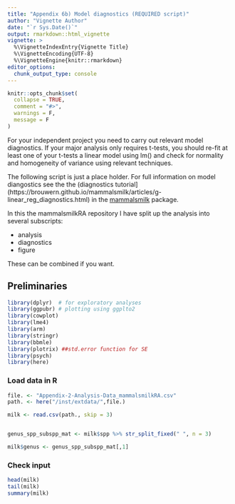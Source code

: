 ```yaml
---
title: "Appendix 6b) Model diagnostics (REQUIRED script)"
author: "Vignette Author"
date: "`r Sys.Date()`"
output: rmarkdown::html_vignette
vignette: >
  %\VignetteIndexEntry{Vignette Title}
  %\VignetteEncoding{UTF-8}
  %\VignetteEngine{knitr::rmarkdown}
editor_options: 
  chunk_output_type: console
---
```


```r
knitr::opts_chunk$set(
  collapse = TRUE,
  comment = "#>",
  warnings = F,
  message = F
)
```

For your independent project you need to carry out relevant model diagnostics.  If your major analysis only requires t-tests, you should re-fit at least one of your t-tests a linear model using lm() and check for normality and homogeneity of variance using relevant techniques.

The following script is just a place holder.  For full information on model diangostics see the the (diagnostics tutorial](https://brouwern.github.io/mammalsmilk/articles/g-linear_reg_diagnostics.html) in the [mammalsmilk](https://brouwern.github.io/mammalsmilk/index.html) package.


In this the mammalsmilkRA repository I have split up the analysis into several subscripts:

* analysis
* diagnostics
* figure

These can be combined if you want.


## Preliminaries

```r
library(dplyr)  # for exploratory analyses
library(ggpubr) # plotting using ggplto2
library(cowplot)
library(lme4)
library(arm)
library(stringr) 
library(bbmle)
library(plotrix) ##std.error function for SE
library(psych)
library(here)
```




### Load data in R
```r
file. <- "Appendix-2-Analysis-Data_mammalsmilkRA.csv"
path. <- here("/inst/extdata/",file.)

milk <- read.csv(path., skip = 3)


genus_spp_subspp_mat <- milk$spp %>% str_split_fixed(" ", n = 3)

milk$genus <- genus_spp_subspp_mat[,1]
```


### Check input

```r
head(milk)
tail(milk)
summary(milk)
```

